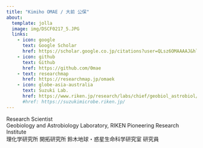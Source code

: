 ```yaml
---
title: "Kimiho OMAE / 大前 公保"
about:
  template: jolla
  image: img/DSCF0217_5.JPG
  links:
    - icon: google
      text: Google Scholar
      href: https://scholar.google.co.jp/citations?user=QLsz6OMAAAAJ&hl=ja
    - icon: github
      text: Github
      href: https://github.com/0mae
    - text: researchmap
      href: https://researchmap.jp/omaek
    - icon: globe-asia-australia
      text: Suzuki Lab.
      href: https://www.riken.jp/research/labs/chief/geobiol_astrobiol/index.html
      #href: https://suzukimicrobe.riken.jp/
---
```


Research Scientist<br>
Geobiology and Astrobiology Laboratory, RIKEN Pioneering Research Institute<br>
理化学研究所 開拓研究所 鈴木地球・惑星生命科学研究室 研究員
